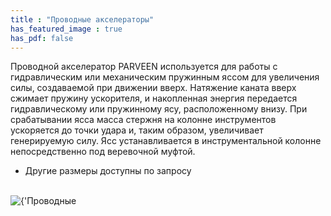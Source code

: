 ```yaml
---
title : "Проводные акселераторы"
has_featured_image : true
has_pdf: false
---
```


Проводной акселератор PARVEEN используется для работы с гидравлическим или механическим пружинным яссом для увеличения силы, создаваемой при движении вверх. Натяжение каната вверх сжимает пружину ускорителя, и накопленная энергия передается гидравлическому или пружинному ясу, расположенному внизу. При срабатывании ясса масса стержня на колонне инструментов ускоряется до точки удара и, таким образом, увеличивает генерируемую силу. Ясс устанавливается в инструментальной колонне непосредственно под веревочной муфтой.

* Другие размеры доступны по запросу

<br />
<Image src={image} alt={'Проводные акселераторы'} />